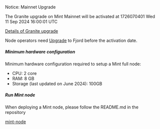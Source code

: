 
<Callout type="warning" emoji="⚠️">

Notice: Mainnet Upgrade

The Granite upgrade on Mint Mainnet will be activated at 1726070401 Wed 11 Sep 2024 16:00:01 UTC

[Details of Granite upgrade](https://docs.optimism.io/builders/notices/granite-changes)

Node operators need [Upgrade](https://github.com/Mint-Blockchain/mint-node?tab=readme-ov-file#granite-upgrade) to Fjord before the activation date.
</Callout>

##### Minimum hardware configuration

Minimum hardware configuration required to setup a Mint full node:

* CPU: 2 core
* RAM: 8 GB
* Storage (last updated on June 2024): 100GB

##### Run Mint node

When deploying a Mint node, please follow the README.md in the repository

[mint-node](https://github.com/Mint-Blockchain/mint-node)
